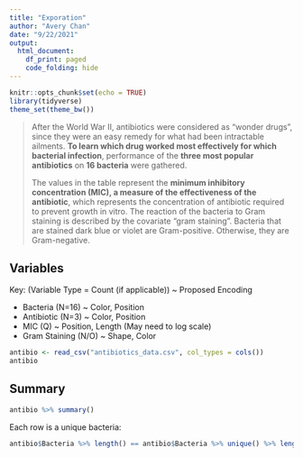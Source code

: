 ```yaml
---
title: "Exporation"
author: "Avery Chan"
date: "9/22/2021"
output:
  html_document:
    df_print: paged
    code_folding: hide
---
```


```r
knitr::opts_chunk$set(echo = TRUE)
library(tidyverse)
theme_set(theme_bw())
```

> After the World War II, antibiotics were considered as "wonder drugs", since they were an easy remedy for what had been intractable ailments. **To learn which drug worked most effectively for which bacterial infection**, performance of the **three most popular antibiotics** on **16 bacteria** were gathered. 
> 
> The values in the table represent the **minimum inhibitory concentration (MIC), a measure of the effectiveness of the antibiotic**, which represents the concentration of antibiotic required to prevent growth in vitro. The reaction of the bacteria to Gram staining is described by the covariate “gram staining”. Bacteria that are stained dark blue or violet are Gram-positive. Otherwise, they are Gram-negative.

## Variables

Key: (Variable Type = Count (if applicable)) ~ Proposed Encoding

 * Bacteria (N=16) ~ Color, Position
 * Antibiotic (N=3) ~ Color, Position
 * MIC (Q) ~ Position, Length (May need to log scale)
 * Gram Staining (N/O) ~ Shape, Color

```r
antibio <- read_csv("antibiotics_data.csv", col_types = cols())
antibio
```

## Summary

```r
antibio %>% summary()
```


Each row is a unique bacteria:

```r
antibio$Bacteria %>% length() == antibio$Bacteria %>% unique() %>% length()
```

